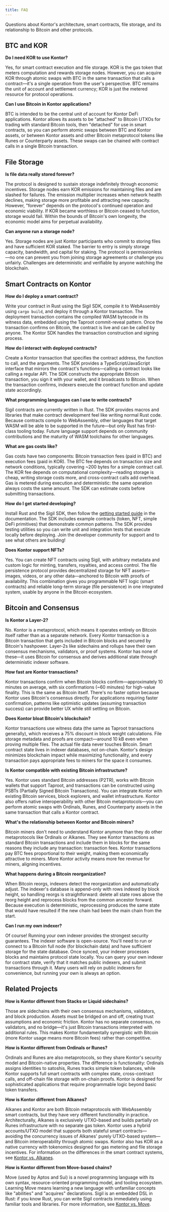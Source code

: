 ```yaml
---
title: FAQ
---
```


<div className="page-intro">
Questions about Kontor's architecture, smart contracts, file storage, and its relationship to Bitcoin and other protocols.
</div>

## BTC and KOR

**Do I need KOR to use Kontor?**

Yes, for smart contract execution and file storage. KOR is the gas token that meters computation and rewards storage nodes. However, you can acquire KOR through atomic swaps with BTC in the same transaction that calls a contract—it's a single operation from the user's perspective. BTC remains the unit of account and settlement currency; KOR is just the metered resource for protocol operations.

**Can I use Bitcoin in Kontor applications?**

BTC is intended to be the central unit of account for Kontor DeFi applications. Kontor allows its assets to be "attached" to Bitcoin UTXOs for trading with standard Bitcoin tools, then "detached" for use in smart contracts, so you can perform atomic swaps between BTC and Kontor assets, or between Kontor assets and other Bitcoin metaprotocol tokens like Runes or Counterparty assets. These swaps can be chained with contract calls in a single Bitcoin transaction.

## File Storage

**Is file data really stored forever?**

The protocol is designed to sustain storage indefinitely through economic incentives. Storage nodes earn KOR emissions for maintaining files and are slashed for failures. The emission multiplier increases when network health declines, making storage more profitable and attracting new capacity. However, "forever" depends on the protocol's continued operation and economic viability. If KOR became worthless or Bitcoin ceased to function, storage would fail. Within the bounds of Bitcoin's own longevity, the economic model aims for perpetual availability.

**Can anyone run a storage node?**

Yes. Storage nodes are just Kontor participants who commit to storing files and have sufficient KOR staked. The barrier to entry is simply storage capacity, bandwidth, and capital for staking. The protocol is permissionless—no one can prevent you from joining storage agreements or challenge you unfairly. Challenges are deterministic and verifiable by anyone watching the blockchain.

## Smart Contracts on Kontor

**How do I deploy a smart contract?**

Write your contract in Rust using the Sigil SDK, compile it to WebAssembly using `cargo build`, and deploy it through a Kontor transaction. The deployment transaction contains the compiled WASM bytecode in its witness data, embedded using the Taproot commit-reveal pattern. Once the transaction confirms on Bitcoin, the contract is live and can be called by anyone. The Kontor SDK handles the transaction construction and signing process.

**How do I interact with deployed contracts?**

Create a Kontor transaction that specifies the contract address, the function to call, and the arguments. The SDK provides a TypeScript/JavaScript interface that mirrors the contract's functions—calling a contract looks like calling a regular API. The SDK constructs the appropriate Bitcoin transaction, you sign it with your wallet, and it broadcasts to Bitcoin. When the transaction confirms, indexers execute the contract function and update state accordingly.

**What programming languages can I use to write contracts?**

Sigil contracts are currently written in Rust. The SDK provides macros and libraries that make contract development feel like writing normal Rust code. Because contracts compile to WebAssembly, other languages that target WASM will be able to be supported in the future—but only Rust has first-class tooling today. Future language support depends on community contributions and the maturity of WASM toolchains for other languages.

**What are gas costs like?**

Gas costs have two components: Bitcoin transaction fees (paid in BTC) and execution fees (paid in KOR). The BTC fee depends on transaction size and network conditions, typically covering ~200 bytes for a simple contract call. The KOR fee depends on computational complexity—reading storage is cheap, writing storage costs more, and cross-contract calls add overhead. Gas is metered during execution and deterministic: the same operation always costs the same amount. The SDK can estimate costs before submitting transactions.

**How do I get started developing?**

Install Rust and the Sigil SDK, then follow the [getting started guide](/docs/sigil/getting-started/getting-started) in the documentation. The SDK includes example contracts (token, NFT, simple DeFi primitives) that demonstrate common patterns. The SDK provides testing utilities so you can write unit and integration tests that execute locally before deploying. Join the developer community for support and to see what others are building!

**Does Kontor support NFTs?**

Yes. You can create NFT contracts using Sigil, with arbitrary metadata and custom logic for minting, transfers, royalties, and access control. The file persistence protocol provides decentralized storage for NFT assets—images, videos, or any other data—anchored to Bitcoin with proofs of availability. This combination gives you programmable NFT logic (smart contracts) and reliable long-term storage (file persistence) in one integrated system, usable by anyone in the Bitcoin ecosystem.

## Bitcoin and Consensus

**Is Kontor a Layer-2?**

No. Kontor is a metaprotocol, which means it operates entirely on Bitcoin itself rather than as a separate network. Every Kontor transaction is a Bitcoin transaction that gets included in Bitcoin blocks and secured by Bitcoin's hashpower. Layer-2s like sidechains and rollups have their own consensus mechanisms, validators, or proof systems. Kontor has none of these—it uses Bitcoin for consensus and derives additional state through deterministic indexer software.

**How fast are Kontor transactions?**

Kontor transactions confirm when Bitcoin blocks confirm—approximately 10 minutes on average, with six confirmations (~60 minutes) for high-value finality. This is the same as Bitcoin itself. There's no faster option because Kontor uses Bitcoin's consensus directly. For applications requiring faster confirmation, patterns like optimistic updates (assuming transaction success) can provide better UX while still settling on Bitcoin.

**Does Kontor bloat Bitcoin's blockchain?**

Kontor transactions use witness data (the same as Taproot transactions generally), which receives a 75% discount in block weight calculations. File storage metadata and proofs are compact—around 10 kB even when proving multiple files. The actual file data never touches Bitcoin. Smart contract state lives in indexer databases, not on-chain. Kontor's design minimizes blockchain impact while maximizing functionality, and every transaction pays appropriate fees to miners for the space it consumes.

**Is Kontor compatible with existing Bitcoin infrastructure?**

Yes. Kontor uses standard Bitcoin addresses (P2TR), works with Bitcoin wallets that support Taproot, and transactions can be constructed using PSBTs (Partially Signed Bitcoin Transactions). You can integrate Kontor with existing Bitcoin services, block explorers, and wallet infrastructure. Kontor also offers native interoperability with other Bitcoin metaprotocols—you can perform atomic swaps with Ordinals, Runes, and Counterparty assets in the same transaction that calls a Kontor contract.

**What's the relationship between Kontor and Bitcoin miners?**

Bitcoin miners don't need to understand Kontor anymore than they do other metaprotocols like Ordinals or Alkanes. They see Kontor transactions as standard Bitcoin transactions and include them in blocks for the same reasons they include any transaction: transaction fees. Kontor transactions pay BTC fees proportional to their weight, making them economically attractive to miners. More Kontor activity means more fee revenue for miners, aligning incentives.

**What happens during a Bitcoin reorganization?**

When Bitcoin reorgs, indexers detect the reorganization and automatically adjust. The indexer's database is append-only with rows indexed by block height, so handling reorgs is straightforward: delete all state rows above the reorg height and reprocess blocks from the common ancestor forward. Because execution is deterministic, reprocessing produces the same state that would have resulted if the new chain had been the main chain from the start.

**Can I run my own indexer?**

Of course! Running your own indexer provides the strongest security guarantees. The indexer software is open-source. You'll need to run or connect to a Bitcoin full node (for blockchain data) and have sufficient storage for the state database. Once synced, your indexer processes blocks and maintains protocol state locally. You can query your own indexer for contract state, verify that it matches public indexers, and submit transactions through it. Many users will rely on public indexers for convenience, but running your own is always an option.

## Related Projects

**How is Kontor different from Stacks or Liquid sidechains?**

Those are sidechains with their own consensus mechanisms, validators, and block production. Assets must be bridged on and off, creating trust assumptions and economic friction. Kontor has no separate consensus, no validators, and no bridge—it's just Bitcoin transactions interpreted with additional rules. This makes Kontor fundamentally synergistic with Bitcoin (more Kontor usage means more Bitcoin fees) rather than competitive.

**How is Kontor different from Ordinals or Runes?**

Ordinals and Runes are also metaprotocols, so they share Kontor's security model and Bitcoin-native properties. The difference is functionality: Ordinals assigns identities to satoshis, Runes tracks simple token balances, while Kontor supports full smart contracts with complex state, cross-contract calls, and off-chain file storage with on-chain proofs. Kontor is designed for sophisticated applications that require programmable logic beyond basic token transfers.

**How is Kontor different from Alkanes?**

Alkanes and Kontor are both Bitcoin metaprotocols with WebAssembly smart contracts, but they have very different functionality in practice. Architecturally, Alkanes is exclusively UTXO-based and builds partially on Runes infrastructure with no separate gas token. Kontor uses a hybrid accounts/UTXO model that supports both stateful smart contracts—avoiding the concurrency issues of Alkanes' purely UTXO-based system—and Bitcoin interoperability through atomic swaps. Kontor also has KOR as a native currency with tokenomics designed for gas metering and file storage incentives. For information on the differences in the smart contract systems, see [Kontor vs. Alkanes](/docs/sigil/reference/alkanes/alkanes).

**How is Kontor different from Move-based chains?**

Move (used by Aptos and Sui) is a novel programming language with its own syntax, resource-oriented programming model, and tooling ecosystem. Learning Move means learning a new language with unfamiliar concepts like "abilities" and "acquires" declarations. Sigil is an embedded DSL in Rust: if you know Rust, you can write Sigil contracts immediately using familiar tools and libraries. For more information, see [Kontor vs. Move](/docs/sigil/reference/move/move).
